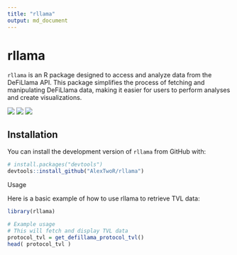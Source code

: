 ```yaml
---
title: "rllama"
output: md_document
---
```


# rllama

`rllama` is an R package designed to access and analyze data from the DeFiLlama API. This package simplifies the process of fetching and manipulating DeFiLlama data, making it easier for users to perform analyses and create visualizations.

[![](https://www.r-pkg.org/badges/version/rllama)](https://www.r-pkg.org/badges/version/rllama)
[![](https://cranlogs.r-pkg.org/badges/rllama)](https://cran.r-project.org/package=rllama)
[![](https://cranlogs.r-pkg.org/badges/grand-total/rllama)](https://cranlogs.r-pkg.org/badges/grand-total/rllama)

## Installation

You can install the development version of `rllama` from GitHub with:

```r
# install.packages("devtools")
devtools::install_github("AlexTwoR/rllama")
```

Usage

Here is a basic example of how to use rllama to retrieve TVL data:

```r

library(rllama)

# Example usage
# This will fetch and display TVL data
protocol_tvl = get_defillama_protocol_tvl()
head( protocol_tvl )
```
